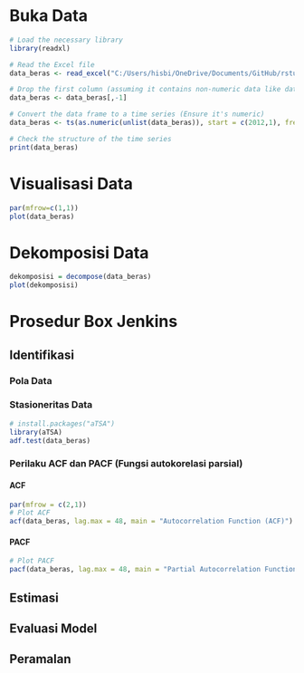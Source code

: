 # Buka Data

```r
# Load the necessary library
library(readxl)

# Read the Excel file
data_beras <- read_excel("C:/Users/hisbi/OneDrive/Documents/GitHub/rstudio-tutorial/data-ipb/Bab 3/ARIMA.xlsx")

# Drop the first column (assuming it contains non-numeric data like dates)
data_beras <- data_beras[,-1]

# Convert the data frame to a time series (Ensure it's numeric)
data_beras <- ts(as.numeric(unlist(data_beras)), start = c(2012,1), frequency = 12)

# Check the structure of the time series
print(data_beras)
```

# Visualisasi Data

```r
par(mfrow=c(1,1))
plot(data_beras)
```

# Dekomposisi Data

```r
dekomposisi = decompose(data_beras)
plot(dekomposisi)
```

# Prosedur Box Jenkins

## Identifikasi

### Pola Data

### Stasioneritas Data

```r
# install.packages("aTSA")
library(aTSA)
adf.test(data_beras)
```

### Perilaku ACF dan PACF (Fungsi autokorelasi parsial)

#### ACF

```r
par(mfrow = c(2,1))
# Plot ACF
acf(data_beras, lag.max = 48, main = "Autocorrelation Function (ACF)")
```

#### PACF

```r
# Plot PACF
pacf(data_beras, lag.max = 48, main = "Partial Autocorrelation Function (PACF)")
```

## Estimasi

## Evaluasi Model

## Peramalan
